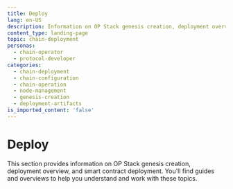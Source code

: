 ```yaml
---
title: Deploy
lang: en-US
description: Information on OP Stack genesis creation, deployment overview, and smart contract deployment.
content_type: landing-page
topic: chain-deployment
personas:
  - chain-operator
  - protocol-developer
categories:
  - chain-deployment
  - chain-configuration
  - chain-operation
  - node-management
  - genesis-creation
  - deployment-artifacts
is_imported_content: 'false' 
---
```



# Deploy

This section provides information on OP Stack genesis creation, deployment overview, and smart contract deployment. You'll find guides and overviews to help you understand and work with these topics.

<Cards>

  <Card title="Deployment overview" href="/operators/chain-operators/deploy/overview" />

  <Card title="Smart contract deployment" href="/operators/chain-operators/deploy/smart-contracts" />

  <Card title="Chain artifacts creation" href="/operators/chain-operators/deploy/genesis" />
  
  <Card title="Validate your contract deployment" href="/operators/chain-operators/deploy/validate-deployment" />

  <Card title="Spinning up the sequencer" href="/operators/chain-operators/deploy/sequencer-node" />
  
  <Card title="Spin up your proposer" href="/operators/chain-operators/deploy/proposer-setup-guide" />

  <Card title="Spin up your batcher" href="/operators/chain-operators/deploy/spin-batcher" />
  
</Cards>
